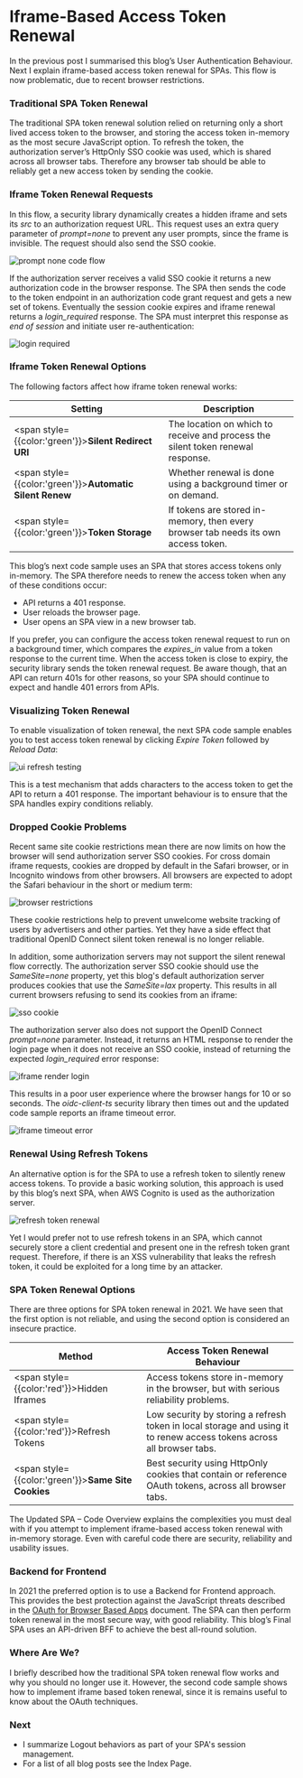 # Iframe-Based Access Token Renewal

In the previous post I summarised this blog’s <Link href='/posts/federated-logins'>User Authentication Behaviour</Link>. Next I explain iframe-based access token renewal for SPAs. This flow is now problematic, due to recent browser restrictions.

### Traditional SPA Token Renewal

The traditional SPA token renewal solution relied on returning only a short lived access token to the browser, and storing the access token in-memory as the most secure JavaScript option. To refresh the token, the authorization server’s HttpOnly SSO cookie was used, which is shared across all browser tabs. Therefore any browser tab should be able to reliably get a new access token by sending the cookie.

### Iframe Token Renewal Requests

In this flow, a security library dynamically creates a hidden iframe and sets its *src* to an authorization request URL. This request uses an extra query parameter of *prompt=none* to prevent any user prompts, since the frame is invisible. The request should also send the SSO cookie.

![prompt none code flow](/images/150/prompt-none-code-flow.jpg?v=20240822)

If the authorization server receives a valid SSO cookie it returns a new authorization code in the browser response. The SPA then sends the code to the token endpoint in an authorization code grant request and gets a new set of tokens. Eventually the session cookie expires and iframe renewal returns a *login_required* response. The SPA must interpret this response as *end of session* and initiate user re-authentication:

![login required](/images/150/login-required.jpg?v=20240822)

### Iframe Token Renewal Options

The following factors affect how iframe token renewal works:

| Setting | Description |
| ------- | ----------- |
| <span style={{color:'green'}}>**Silent Redirect URI**</span> | The location on which to receive and process the silent token renewal response. |
| <span style={{color:'green'}}>**Automatic Silent Renew**</span> | Whether renewal is done using a background timer or on demand. |
| <span style={{color:'green'}}>**Token Storage**</span> | If tokens are stored in-memory, then every browser tab needs its own access token. |

This blog’s next code sample uses an SPA that stores access tokens only in-memory. The SPA therefore needs to renew the access token when any of these conditions occur:

- API returns a 401 response.
- User reloads the browser page.
- User opens an SPA view in a new browser tab.

If you prefer, you can configure the access token renewal request to run on a background timer, which compares the *expires_in* value from a token response to the current time. When the access token is close to expiry, the security library sends the token renewal request. Be aware though, that an API can return 401s for other reasons, so your SPA should continue to expect and handle 401 errors from APIs.

### Visualizing Token Renewal

To enable visualization of token renewal, the next SPA code sample enables you to test access token renewal by clicking *Expire Token* followed by *Reload Data*:

![ui refresh testing](/images/150/ui-refresh-testing.jpg?v=20240822)

This is a test mechanism that adds characters to the access token to get the API to return a 401 response. The important behaviour is to ensure that the SPA handles expiry conditions reliably.

### Dropped Cookie Problems

Recent same site cookie restrictions mean there are now limits on how the browser will send authorization server SSO cookies. For cross domain iframe requests, cookies are dropped by default in the Safari browser, or in Incognito windows from other browsers. All browsers are expected to adopt the Safari behaviour in the short or medium term:

![browser restrictions](/images/150/browser-restrictions.jpg)

These cookie restrictions help to prevent unwelcome website tracking of users by advertisers and other parties. Yet they have a side effect that traditional OpenID Connect silent token renewal is no longer reliable.

In addition, some authorization servers may not support the silent renewal flow correctly. The authorization server SSO cookie should use the *SameSite=none* property, yet this blog's default authorization server produces cookies that use the *SameSite=lax* property. This results in all current browsers refusing to send its cookies from an iframe:

![sso cookie](/images/150/sso-cookie.jpg?v=20240822)

The authorization server also does not support the OpenID Connect *prompt=none* parameter. Instead, it returns an HTML response to render the login page when it does not receive an SSO cookie, instead of returning the expected *login_required* error response:

![iframe render login](/images/150/iframe-render-login.jpg?v=20240822)

This results in a poor user experience where the browser hangs for 10 or so seconds. The *oidc-client-ts* security library then times out and the updated code sample reports an iframe timeout error.

![iframe timeout error](/images/150/iframe-timeout-error.jpg?v=20240822)

### Renewal Using Refresh Tokens

An alternative option is for the SPA to use a refresh token to silently renew access tokens. To provide a basic working solution, this approach is used by this blog’s next SPA, when AWS Cognito is used as the authorization server.

![refresh token renewal](/images/150/refresh-token-renewal.jpg?v=20240822)

Yet I would prefer not to use refresh tokens in an SPA, which cannot securely store a client credential and present one in the refresh token grant request. Therefore, if there is an XSS vulnerability that leaks the refresh token, it could be exploited for a long time by an attacker.

### SPA Token Renewal Options

There are three options for SPA token renewal in 2021. We have seen that the first option is not reliable, and using the second option is considered an insecure practice.

| Method | Access Token Renewal Behaviour |
| ------ | ------------------------------ |
| <span style={{color:'red'}}>Hidden Iframes</span> | Access tokens store in-memory in the browser, but with serious reliability problems. |
| <span style={{color:'red'}}>Refresh Tokens</span> | Low security by storing a refresh token in local storage and using it to renew access tokens across all browser tabs. |
| <span style={{color:'green'}}>**Same Site Cookies**</span> | Best security using HttpOnly cookies that contain or reference OAuth tokens, across all browser tabs. |

The <Link href='/posts/updated-spa-coding-key-points'>Updated SPA – Code Overview</Link> explains the complexities you must deal with if you attempt to implement iframe-based access token renewal with in-memory storage. Even with careful code there are security, reliability and usability issues.

### Backend for Frontend

In 2021 the preferred option is to use a Backend for Frontend approach. This provides the best protection against the JavaScript threats described in the [OAuth for Browser Based Apps](https://datatracker.ietf.org/doc/html/draft-ietf-oauth-browser-based-apps#name-the-threat-of-malicious-jav) document. The SPA can then perform token renewal in the most secure way, with good reliability. This blog’s <Link href='/posts/final-spa-overview'>Final SPA</Link> uses an API-driven BFF to achieve the best all-round solution.

### Where Are We?
 
I briefly described how the traditional SPA token renewal flow works and why you should no longer use it. However, the second code sample shows how to implement iframe based token renewal, since it is remains useful to know about the OAuth techniques.

### Next

- I summarize <Link href='/posts/logout'>Logout</Link> behaviors as part of your SPA's session management.
- For a list of all blog posts see the <Link href='/posts/index'>Index Page</Link>.
